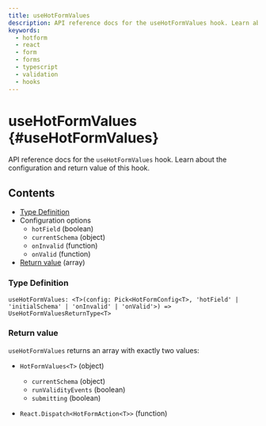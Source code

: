 ```yaml
---
title: useHotFormValues
description: API reference docs for the useHotFormValues hook. Learn about the configuration and return value of this hook.
keywords:
  - hotform
  - react
  - form
  - forms
  - typescript
  - validation
  - hooks
---
```


# useHotFormValues \{#useHotFormValues\}

API reference docs for the `useHotFormValues` hook. Learn about the configuration and return value of this hook.

## Contents

- [Type Definition](#type-definition)
- Configuration options
  - <GatsbyLink to="/api/HotFormConfig#hotField">`hotField`</GatsbyLink> (boolean)
  - <GatsbyLink to="/api/HotFormConfig#initialSchema">`currentSchema`</GatsbyLink> (object)
  - <GatsbyLink to="/api/HotFormConfig#onInvalid">`onInvalid`</GatsbyLink> (function)
  - <GatsbyLink to="/api/HotFormConfig#onValid">`onValid`</GatsbyLink> (function)
- [Return value](#return-value) (array)

### Type Definition

`useHotFormValues: <T>(config: Pick<HotFormConfig<T>, 'hotField' | 'initialSchema' | 'onInvalid' | 'onValid'>) => UseHotFormValuesReturnType<T>`

### Return value

`useHotFormValues` returns an array with exactly two values:

- `HotFormValues<T>` (object)
  - <GatsbyLink to="/api/HotFormConfig#initialSchema">`currentSchema`</GatsbyLink> (object)
  - `runValidityEvents` (boolean)
  - `submitting` (boolean)

- `React.Dispatch<HotFormAction<T>>` (function)
